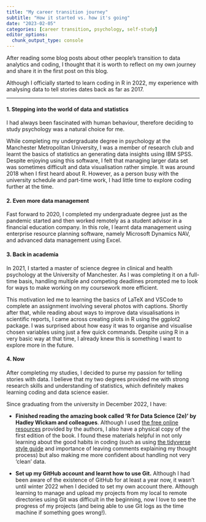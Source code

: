 ```yaml
---
title: "My career transition journey"
subtitle: "How it started vs. how it's going"
date: "2023-02-05"
categories: [career transition, psychology, self-study]
editor_options: 
  chunk_output_type: console
---
```


After reading some blog posts about other people's transition to data analytics and coding, I thought that it is worth to reflect on my own journey and share it in the first post on this blog.

Although I officially started to learn coding in R in 2022, my experience with analysing data to tell stories dates back as far as 2017.

------------------------------------------------------------------------

#### 1. Stepping into the world of data and statistics

I had always been fascinated with human behaviour, therefore deciding to study psychology was a natural choice for me.

While completing my undergraduate degree in psychology at the Manchester Metropolitan University, I was a member of research club and learnt the basics of statistics an generating data insights using IBM SPSS. Despite enjoying using this software, I felt that managing larger data set was sometimes difficult and data visualisation rather simple. It was around 2018 when I first heard about R. However, as a person busy with the university schedule and part-time work, I had little time to explore coding further at the time.

#### 2. Even more data management

Fast forward to 2020, I completed my undergraduate degree just as the pandemic started and then worked remotely as a student advisor in a financial education company. In this role, I learnt data management using enterprise resource planning software, namely Microsoft Dynamics NAV, and advanced data management using Excel.

#### 3. Back in academia

In 2021, I started a master of science degree in clinical and health psychology at the University of Manchester. As I was completing it on a full-time basis, handling multiple and competing deadlines prompted me to look for ways to make working on my coursework more efficient.

This motivation led me to learning the basics of LaTeX and VSCode to complete an assignment involving several photos with captions. Shortly after that, while reading about ways to improve data visualisations in scientific reports, I came across creating plots in R using the ggplot2 package. I was surprised about how easy it was to organise and visualise chosen variables using just a few quick commands. Despite using R in a very basic way at that time, I already knew this is something I want to explore more in the future.

#### 4. Now

After completing my studies, I decided to purse my passion for telling stories with data. I believe that my two degrees provided me with strong research skills and understanding of statistics, which definitely makes learning coding and data science easier.

Since graduating from the university in December 2022, I have:

-   **Finished reading the amazing book called 'R for Data Science (2e)' by Hadley Wickam and colleagues**. Although I used [the free online resources](https://r4ds.hadley.nz/) provided by the authors, I also have a physical copy of the first edition of the book. I found these materials helpful in not only learning about the good habits in coding (such as using [the tidyverse style guide](https://style.tidyverse.org/) and importance of leaving comments explaining my thought process) but also making me more confident about handling not very 'clean' data.

-   **Set up my GitHub account and learnt how to use Git.** Although I had been aware of the existence of GitHub for at least a year now, it wasn't until winter 2022 when I decided to set my own account there. Although learning to manage and upload my projects from my local to remote directories using Git was difficult in the beginning, now I love to see the progress of my projects (and being able to use Git logs as the time machine if something goes wrong!).
